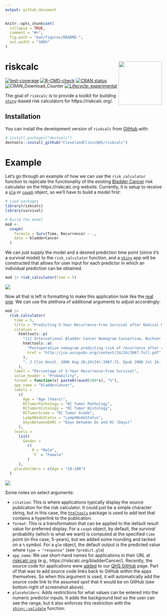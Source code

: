 ```yaml
---
output: github_document
---
```


<!-- README.md is generated from README.Rmd. Please edit that file -->

```r
knitr::opts_chunk$set(
  collapse = TRUE,
  comment = "#>",
  fig.path = "man/figures/README-",
  out.width = "100%"
)
```

# riskcalc <a href="https://clevelandclinicqhs.github.io/riskcalc/"><img src="man/figures/logo.png" align="right" height="139" /></a>

<!-- badges: start -->
[![test-coverage](https://github.com/ClevelandClinicQHS/riskcalc/actions/workflows/test-coverage.yaml/badge.svg)](https://github.com/ClevelandClinicQHS/riskcalc/actions/workflows/test-coverage.yaml)
[![R-CMD-check](https://github.com/ClevelandClinicQHS/riskcalc/actions/workflows/R-CMD-check.yaml/badge.svg)](https://github.com/ClevelandClinicQHS/riskcalc/actions/workflows/R-CMD-check.yaml)
[![CRAN status](https://www.r-pkg.org/badges/version/riskcalc)](https://CRAN.R-project.org/package=riskcalc)
![CRAN\_Download\_Counter](http://cranlogs.r-pkg.org/badges/grand-total/riskcalc)
[![Lifecycle: experimental](https://img.shields.io/badge/lifecycle-experimental-orange.svg)](https://lifecycle.r-lib.org/articles/stages.html#experimental)
<!-- badges: end -->

The goal of `riskcalc` is to provide a toolkit for building [`shiny`](https://www.rstudio.com/products/shiny/)-based risk calculators for https://riskcalc.org/.

## Installation

You can install the development version of `riskcalc` from [GitHub](https://github.com/) with:

``` r
# install.packages("devtools")
devtools::install_github("ClevelandClinicQHS/riskcalc")
```

# Example

Let's go through an example of how we can use the `risk_calculator` function to replicate the functionality of the existing [Bladder Cancer](https://riskcalc.org/bladderCancer/) risk calculator on the https://riskcalc.org website. Currently, it is setup to receive a [`glm`](https://www.rdocumentation.org/packages/stats/versions/3.6.2/topics/glm) or [`coxph`](https://www.rdocumentation.org/packages/survival/versions/3.5-7/topics/coxph) object, so we'll have to build a model first:

```r
# Load packages
library(riskcalc) 
library(survival)

# Build the model
mod <- 
  coxph(
    formula = Surv(Time, Recurrence) ~ .,
    data = bladderCancer
  )
```

We can just supply the model and a desired prediction time point (since it's a survival model) to the `risk_calculator` function, and a [`shiny`]() app will be constructed that allows for user input for each predictor in which an individual prediction can be obtained. 

```r
mod |> risk_calculator(time = 5)
```

![](man/figures/app_default.png)

Now all that is left is formatting to make this application look like the [real one](https://riskcalc.org/bladderCancer/). We can use the plethora of additional arguments to adjust accordingly:

```r
mod |> 
  risk_calculator(
    time = 5,
    title = "Predicting 5-Year Recurrence-Free Survival after Radical Cystectomy for Bladder Cancer",
    citation = 
      htmltools::p(
        "[1] International Bladder Cancer Nomogram Consortium, Bochner BH, Kattan MW, Vora KC.",
        htmltools::a(
          "Postoperative nomogram predicting risk of recurrence after radical cystectomy for bladder cancer",
          href = "http://jco.ascopubs.org/content/24/24/3967.full.pdf"
        ),
        ". J Clin Oncol. 2006 Aug 20;24(24):3967-72. Epub 2006 Jul 24. Erratum in: J Clin Oncol. 2007 Apr 10;25(11):1457"
      ),
    label = "Percentage of 5-Year Recurrence-Free Survival",
    value_header = "Probability",
    format = function(x) paste0(round(100*x), "%"),
    app_name = "bladderCancer",
    labels =
      c(
        Age = "Age (Years)",
        RCTumorPathology = "RC Tumor Pathology",
        RCTumorHistology = "RC Tumor Histology",
        RCTumorGrade = "RC Tumor Grade",
        LymphNodeStatus = "LymphNodeStatus",
        DaysBetweenDXRC = "Days Between Dx and RC (Days)"
      ),
    levels = 
      list(
        Gender = 
          c(
            M = "Male",
            `F` = "Female"
          )
      ),
    placeholders = c(Age = "20-100")
  )
```

![](man/figures/app_formatted.png)

Some notes on select arguments:

* `citation`: This is where applications typically display the source publication for the risk calculator. It could just be a simple character string, but in this case, the [`htmltools`](https://cran.r-project.org/web/packages/htmltools/index.html) package is used to add text that contains a hyperlink to the publication.
* `format`: This is a transformation that can be applied to the default result value for preferred display. For a `coxph` object, by default, the _survival_ probability (which is what we want) is computed at the specified `time` point (in this case, 5-years), but we added some rounding and tacked on a `%` symbol. For a `glm` object, the default output is the predicted value where `type = "response"` (see `?predict.glm`)
* `app_name`: We use short-hand names for applications in their URL at [riskcalc.org](https://riskcalc.org/) (e.g., https://riskcalc.org/bladderCancer/). Recently, the source code for applications were [added](https://github.com/ClevelandClinicQHS/riskcalc-website) to our [QHS GitHub](https://github.com/clevelandclinicqhs) page. Part of that was to add source code links back to GitHub within the apps themselves. So when this argument is used, it will automatically add the source code link to the assumed spot that it would be on GitHub (see bottom-right of screenshot above).
* `placeholders`: Adds restrictions for what values can be entered into the numeric predictor inputs. It adds the background text so the user can see the range, but it also enforces this restriction with the [`shiny::validate`](https://shiny.posit.co/r/reference/shiny/0.11/validate.html) function.
